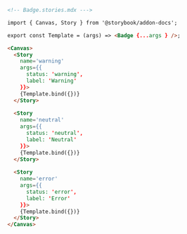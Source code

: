 ```md
<!-- Badge.stories.mdx --->

import { Canvas, Story } from '@storybook/addon-docs';

export const Template = (args) => <Badge {...args } />;

<Canvas>
  <Story 
    name='warning' 
    args={{
      status: 'warning', 
      label: 'Warning'
    }}>
    {Template.bind({})}
  </Story>
  
  <Story 
    name='neutral' 
    args={{
      status: 'neutral', 
      label: 'Neutral'
    }}>
    {Template.bind({})}
  </Story>
  
  <Story 
    name='error' 
    args={{
      status: 'error', 
      label: 'Error'
    }}>
    {Template.bind({})}
  </Story>
</Canvas>
```